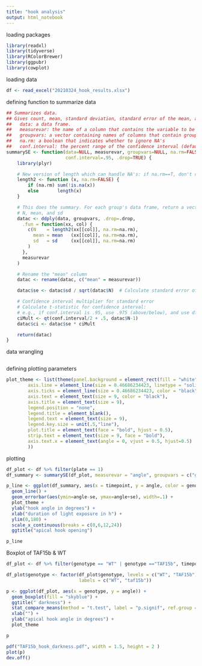 ```yaml
---
title: "hook analysis"
output: html_notebook
---
```


loading packages
```r
library(readxl)
library(tidyverse)
library(RColorBrewer)
library(ggpubr)
library(cowplot)
```

loading data
```r
df <- read_excel("20210324_hook_results.xlsx")
```

defining function to summarize data
```r
## Summarizes data.
## Gives count, mean, standard deviation, standard error of the mean, and confidence interval (default 95%).
##   data: a data frame.
##   measurevar: the name of a column that contains the variable to be summariezed
##   groupvars: a vector containing names of columns that contain grouping variables
##   na.rm: a boolean that indicates whether to ignore NA's
##   conf.interval: the percent range of the confidence interval (default is 95%)
summarySE <- function(data=NULL, measurevar, groupvars=NULL, na.rm=FALSE,
                      conf.interval=.95, .drop=TRUE) {
    library(plyr)

    # New version of length which can handle NA's: if na.rm==T, don't count them
    length2 <- function (x, na.rm=FALSE) {
        if (na.rm) sum(!is.na(x))
        else       length(x)
    }

    # This does the summary. For each group's data frame, return a vector with
    # N, mean, and sd
    datac <- ddply(data, groupvars, .drop=.drop,
      .fun = function(xx, col) {
        c(N    = length2(xx[[col]], na.rm=na.rm),
          mean = mean   (xx[[col]], na.rm=na.rm),
          sd   = sd     (xx[[col]], na.rm=na.rm)
        )
      },
      measurevar
    )

    # Rename the "mean" column    
    datac <- rename(datac, c("mean" = measurevar))

    datac$se <- datac$sd / sqrt(datac$N)  # Calculate standard error of the mean

    # Confidence interval multiplier for standard error
    # Calculate t-statistic for confidence interval: 
    # e.g., if conf.interval is .95, use .975 (above/below), and use df=N-1
    ciMult <- qt(conf.interval/2 + .5, datac$N-1)
    datac$ci <- datac$se * ciMult

    return(datac)
}
```

data wrangling
```r


```

defining plotting parameters
```r
plot_theme <- list(theme(panel.background = element_rect(fill = "white"),
        axis.line = element_line(size = 0.46686234423, linetype = "solid", color = "black"),
        axis.ticks = element_line(size = 0.46686234423, color = "black"),
        axis.text = element_text(size = 9, color = "black"),
        axis.title = element_text(size = 9),
        legend.position = "none",
        legend.title = element_blank(),
        legend.text = element_text(size = 9),
        legend.key.size = unit(.5,"line"),
        plot.title = element_text(face = "bold", hjust = 0.5),
        strip.text = element_text(size = 9, face = "bold"),
        axis.text.x = element_text(angle = 0, vjust = 0.5, hjust=0.5)
        ))
```

plotting
```r
df_plot <- df %>% filter(plate == 1)
df_summary <- summarySE(df_plot, measurevar = "angle", groupvars = c("genotype","timepoint"))

p_line <- ggplot(df_summary, aes(x = timepoint, y = angle, color = genotype)) +
  geom_line() +
  geom_errorbar(aes(ymin=angle-se, ymax=angle+se), width=.1) +
  plot_theme +
  ylab("hook angle in degrees") +
  xlab("duration of light exposure in h") +
  ylim(0,180) +
  scale_x_continuous(breaks = c(0,6,12,24))
  ggtitle("apical hook opening")

p_line
```
Boxplot of TAF15b & WT
```r
df_plot <- df %>% filter(genotype == "WT" | genotype =="TAF15b", timepoint == 0)

df_plot$genotype <- factor(df_plot$genotype, levels = c("WT", "TAF15b"),
                           labels = c("WT", "taf15b"))

p <- ggplot(df_plot, aes(x = genotype, y = angle)) +
  geom_boxplot(fill = "skyblue") +
  ggtitle(" darkness") +
  stat_compare_means(method = "t.test", label = "p.signif", ref.group = "WT") +
  xlab("") +
  ylab("apical hook angle in degrees") +
  plot_theme

p

pdf("TAF15b_hook_darkness.pdf", width = 1.5, height = 2 ) 
plot(p)
dev.off()

```

